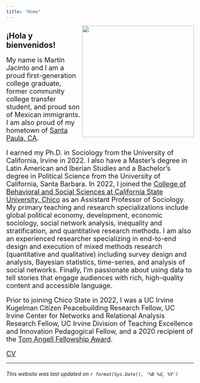 ```yaml
---
title: "Home"
---
```


<style>
.column-left{
  float: left;
  width: 33%;
  text-align: left;
}
.column-center{
  display: inline-block;
  width: 33%;
  text-align: center;
}
.column-right{
  float: right;
  width: 33%;
  text-align: right;
}
</style>

<figure_side style = "float: right">
<img src="images/mj.photo.2.jpg" width="300px">
</figure_side>

<left><h2> ¡Hola y bienvenidos! </h2></center>

<font size="4.5">My name is Martín Jacinto and I am a proud first-generation college graduate, former community college transfer student, and proud son of Mexican immigrants. I am also proud of my hometown of [Santa Paula, CA](https://spcity.org/).

I earned my Ph.D. in Sociology from the University of California, Irvine in 2022.  I also have a Master's degree in Latin American and Iberian Studies and a Bachelor's degree in Political Science from the University of California, Santa Barbara. In 2022, I joined the [College of Behavioral and Social Sciences at California State University, Chico](https://catalog.csuchico.edu/colleges-departments/college-behavioral-social-sciences/sociology/#text) as an Assistant Professor of Sociology. My primary teaching and research specializations include global political economy, development, economic sociology, social network analysis, inequality and stratification, and quantitative research methods. I am also an experienced researcher specializing in end-to-end design and execution of mixed methods research (quantitative and qualitative) including survey design and analysis, Bayesian statistics, time-series, and analysis of social networks. Finally, I'm passionate about using data to tell stories that engage audiences with rich, high-quality content and accessible language.

Prior to joining Chico State in 2022, I was a UC Irvine Kugelman Citizen Peacebuilding Research Fellow, UC Irvine Center for Networks and Relational Analysis Research Fellow, UC Irvine Division of Teaching Excellence and Innovation Pedagogical Fellow, and a 2020 recipient of the [Tom Angell Fellowship Award](https://inclusion.uci.edu/action-plan/mentoring/tom-angell-fellowship-award/). 

[CV](files/CV_main.pdf)
</font>

----

###### This website was last updated on `r format(Sys.Date(), '%B %d, %Y')`